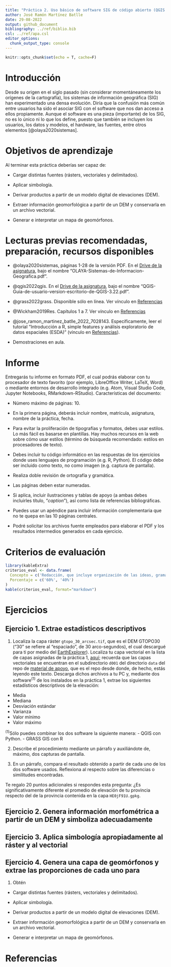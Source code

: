 ```yaml
---
title: "Práctica 2. Uso básico de software SIG de código abierto (QGIS + GRASS GIS + R + Python): derivar productos, estadística zonal."
author: José Ramón Martínez Batlle
date: 29-08-2022
output: github_document
bibliography: ../ref/biblio.bib
csl: ../ref/apa.csl
editor_options: 
  chunk_output_type: console
---
```


```r
knitr::opts_chunk$set(echo = T, cache=F)
```

# Introducción

Desde su origen en el siglo pasado (sin considerar momentáneamente los orígenes de la cartografía), los sistemas de información geográfica (SIG) han experimentado una densa evolución. Diría que la confusión más común entre usuarios ha sido el asociar SIG con el software que nos dan acceso a ellos propiamente. Aunque el software es una pieza (importante) de los SIG, no es lo único ni lo que los define, puesto que también se incluyen los usuarios, los datos y modelos, el hardware, las fuentes, entre otros elementos [@olaya2020sistemas].

# Objetivos de aprendizaje

Al terminar esta práctica deberías ser capaz de:

- Cargar distintas fuentes (rásters, vectoriales y delimitados).

- Aplicar simbología.

- Derivar productos a partir de un modelo digital de elevaciones (DEM).

- Extraer información geomorfológica a partir de un DEM y conservarla en un archivo vectorial.

- Generar e interpretar un mapa de geomórfonos.

# Lecturas previas recomendadas, preparación, recursos disponibles

- @olaya2020sistemas, páginas 1-28 de la versión PDF. En el [Drive de la asignatura](https://drive.google.com/drive/folders/1orlvmg86kad08FznStkmYaesxaTbzAQD?usp=sharing), bajo el nombre "OLAYA-Sistemas-de-Informacion-Geografica.pdf".

- @qgis2022qgis\.  En el [Drive de la asignatura](https://drive.google.com/drive/folders/1orlvmg86kad08FznStkmYaesxaTbzAQD?usp=sharing), bajo el nombre "QGIS-Guia-de-usuario-version-escritorio-de-QGIS-3.22.pdf".

- @grass2022grass\. Disponible sólo en línea. Ver vínculo en [Referencias](#referencias)

- @Wickham2019Res\. Capítulos 1 a 7. Ver vínculo en [Referencias](#referencias)

- @jose_ramon_martinez_batlle_2022_7028143\. Específicamente, leer el tutorial "Introducción a R, simple features y análisis exploratorio de datos espaciales (ESDA)" (vínculo en [Referencias](#referencias)).

- Demostraciones en aula.

# Informe

Entregarás tu informe en formato PDF, el cual podrás elaborar con tu procesador de texto favorito (por ejemplo, LibreOffice Writer, LaTeX, Word) o mediante entornos de desarrollo integrado (e.g. Atom, Visual Studio Code, Jupyter Notebooks, RMarkdown-RStudio). Características del documento:

- Número máximo de páginas: 10.

- En la primera página, deberás incluir nombre, matrícula, asignatura, nombre de la práctica, fecha.

- Para evitar la proliferación de tipografías y formatos, debes usar estilos. Lo más fácil es basarse en plantillas. Hay muchos recursos en la web sobre cómo usar estilos (término de búsqueda recomendado: estilos en procesadores de texto).

- Debes incluir tu código informático en las respuestas de los ejercicios donde uses lenguajes de programación (e.g. R, Python). El código debe ser incluido como texto, no como imagen (e.g. captura de pantalla).

- Realiza doble revisión de ortografía y gramática.

- Las páginas deben estar numeradas.

- Si aplica, incluir ilustraciones y tablas de apoyo (a ambas debes incluirles título, "*caption*"), así como lista de referencias bibliográficas.

- Puedes usar un apéndice para incluir información complementaria que no te quepa en las 10 páginas centrales.

- Podré solicitar los archivos fuente empleados para elaborar el PDF y los resultados intermedios generados en cada ejercicio.

# Criterios de evaluación

```r
library(kableExtra)
criterios_eval <- data.frame(
  Concepto = c('Redacción, que incluye organización de las ideas, gramática, ortografía', 'Presentación, que incluye uso apropiado de estilos, tablas y figuras (legibilidad, uso de *caption*), numeración de páginas'),
  Porcentaje = c('60%', '40%')
)
kable(criterios_eval, format="markdown")
```


# Ejercicios

## Ejercicio 1. Extrae estadísticos descriptivos

1. Localiza la capa ráster `gtopo_30_arcsec.tif`, que es el DEM GTOPO30 ("30" se refiere al "espaciado", de 30 arco-segundos), el cual descargué para ti por medio del [EarthExplorer](https://earthexplorer.usgs.gov/)). Localiza tu capa vectorial en la lista de capas asignadas de la práctica 1, [aquí](practica-1.md#1a-instala-y-prueba-qgis); recuerda que las capas vectoriales se encuentran en el subdirectorio `d001` del directorio `data` del repo de [material de apoyo](https://github.com/geomorfologia-202202/material-de-apoyo), que es el repo desde donde, de hecho, estás leyendo este texto. Descarga dichos archivos a tu PC y, mediante dos software<sup>(1)</sup> de los instalados en la práctica 1, extrae los siguientes estadísticos descriptivos de la elevación:

- Media
- Mediana
- Desviación estándar
- Varianza
- Valor mínimo
- Valor máximo

<sup>(1)</sup>Sólo puedes combinar los dos software la siguiente manera:
- QGIS con Python.
- GRASS GIS con R

2. Describe el procedimiento mediante un párrafo y auxiliándote de, máximo, dos capturas de pantalla.

3. En un párrafo, compara el resultado obtenido a partir de cada uno de los dos software usados. Reflexiona al respecto sobre las diferencias o similitudes encontradas.

Te regalo 20 puntos adicionales si respondes esta pregunta: ¿Es significativamente diferente el promedio de elevación de tu provincia respecto del de la provincia contenida en la capa `HE0jF91U.gpkg`.

## Ejercicio 2. Genera información morfométrica a partir de un DEM y simboliza adecuadamente



## Ejercicio 3. Aplica simbología apropiadamente al ráster y al vectorial

## Ejercicio 4. Genera una capa de geomórfonos y extrae las proporciones de cada uno para 

1. Obtén 


- Cargar distintas fuentes (rásters, vectoriales y delimitados).

- Aplicar simbología.

- Derivar productos a partir de un modelo digital de elevaciones (DEM).

- Extraer información geomorfológica a partir de un DEM y conservarla en un archivo vectorial.

- Generar e interpretar un mapa de geomórfonos.



# Referencias
